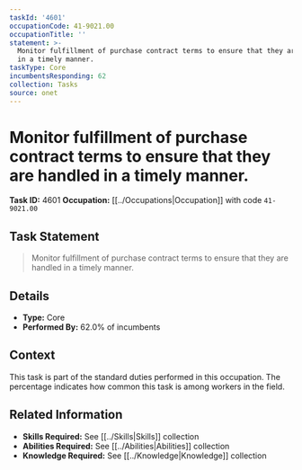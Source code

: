 ```yaml
---
taskId: '4601'
occupationCode: 41-9021.00
occupationTitle: ''
statement: >-
  Monitor fulfillment of purchase contract terms to ensure that they are handled
  in a timely manner.
taskType: Core
incumbentsResponding: 62
collection: Tasks
source: onet
---
```

# Monitor fulfillment of purchase contract terms to ensure that they are handled in a timely manner.

**Task ID:** 4601
**Occupation:** [[../Occupations|Occupation]] with code `41-9021.00`

## Task Statement

> Monitor fulfillment of purchase contract terms to ensure that they are handled in a timely manner.

## Details

- **Type:** Core
- **Performed By:** 62.0% of incumbents

## Context

This task is part of the standard duties performed in this occupation. The percentage indicates how common this task is among workers in the field.

## Related Information

- **Skills Required:** See [[../Skills|Skills]] collection
- **Abilities Required:** See [[../Abilities|Abilities]] collection
- **Knowledge Required:** See [[../Knowledge|Knowledge]] collection
